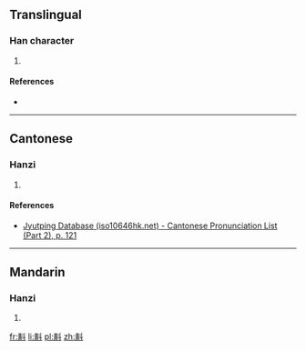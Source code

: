 ==Translingual==

===Han character===
{{Han char|rn=68|rad=斗|as=12|sn=16|four=4480<sub>0</sub>|canj=廿金卜十 (TCYJ)|ids=⿰[[黄]][[斗]]}}

# {{defn|Han|sort=斗12}}

====References====
* {{Han ref|kx=0478.280|dkj=13528|dj=0837.180|hdz=32256.070|uh=65A2|ud=26018|bh=E9B2|bd=59826}}

----

==Cantonese==

===Hanzi===
{{yue-hanzi|jyut=[[tau3]]|y=tau3}}

# {{defn|lang=yue|sort=斗12}}

====References====
*[http://www.iso10646hk.net/jp/document/download.jsp Jyutping Database (iso10646hk.net) - Cantonese Pronunciation List (Part 2), p. 121]

----

==Mandarin==

===Hanzi===
{{cmn-hanzi|pin=[[tiǎo]] ([[tiao3]]), [[tǒu]] ([[tou3]])|wg=t'iao<sup>3</sup>, t'ou<sup>3</sup>}}

# {{defn|lang=cmn|sort=斗12}}

[[fr:斢]]
[[li:斢]]
[[pl:斢]]
[[zh:斢]]